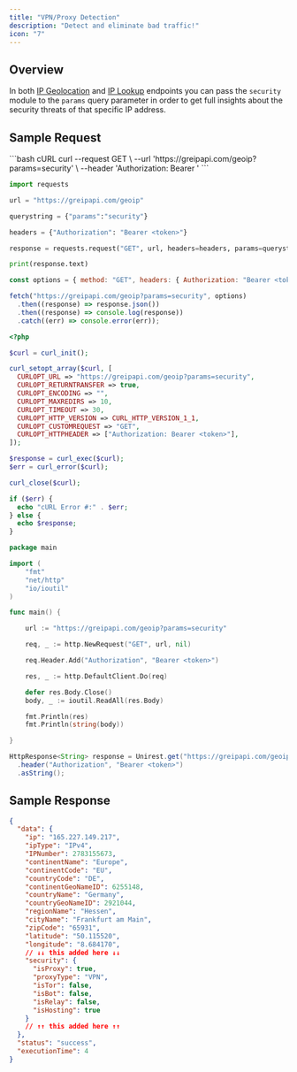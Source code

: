 ```yaml
---
title: "VPN/Proxy Detection"
description: "Detect and eliminate bad traffic!"
icon: "7"
---
```


## Overview

In both [IP Geolocation](/api-reference/endpoint/data-lookup/geoip) and [IP Lookup](/api-reference/endpoint/data-lookup/ip) endpoints you can pass the `security` module to the `params` query parameter in order to get full insights about the security threats of that specific IP address.

## Sample Request

<CodeGroup>
```bash cURL
curl --request GET \
  --url 'https://greipapi.com/geoip?params=security' \
  --header 'Authorization: Bearer <token>'
```

```python Python
import requests

url = "https://greipapi.com/geoip"

querystring = {"params":"security"}

headers = {"Authorization": "Bearer <token>"}

response = requests.request("GET", url, headers=headers, params=querystring)

print(response.text)
```

```javascript Javascript
const options = { method: "GET", headers: { Authorization: "Bearer <token>" } };

fetch("https://greipapi.com/geoip?params=security", options)
  .then((response) => response.json())
  .then((response) => console.log(response))
  .catch((err) => console.error(err));
```

```php PHP
<?php

$curl = curl_init();

curl_setopt_array($curl, [
  CURLOPT_URL => "https://greipapi.com/geoip?params=security",
  CURLOPT_RETURNTRANSFER => true,
  CURLOPT_ENCODING => "",
  CURLOPT_MAXREDIRS => 10,
  CURLOPT_TIMEOUT => 30,
  CURLOPT_HTTP_VERSION => CURL_HTTP_VERSION_1_1,
  CURLOPT_CUSTOMREQUEST => "GET",
  CURLOPT_HTTPHEADER => ["Authorization: Bearer <token>"],
]);

$response = curl_exec($curl);
$err = curl_error($curl);

curl_close($curl);

if ($err) {
  echo "cURL Error #:" . $err;
} else {
  echo $response;
}
```

```go Go
package main

import (
	"fmt"
	"net/http"
	"io/ioutil"
)

func main() {

	url := "https://greipapi.com/geoip?params=security"

	req, _ := http.NewRequest("GET", url, nil)

	req.Header.Add("Authorization", "Bearer <token>")

	res, _ := http.DefaultClient.Do(req)

	defer res.Body.Close()
	body, _ := ioutil.ReadAll(res.Body)

	fmt.Println(res)
	fmt.Println(string(body))

}
```

```java Java
HttpResponse<String> response = Unirest.get("https://greipapi.com/geoip?params=security")
  .header("Authorization", "Bearer <token>")
  .asString();
```

</CodeGroup>

## Sample Response

```json
{
  "data": {
    "ip": "165.227.149.217",
    "ipType": "IPv4",
    "IPNumber": 2783155673,
    "continentName": "Europe",
    "continentCode": "EU",
    "countryCode": "DE",
    "continentGeoNameID": 6255148,
    "countryName": "Germany",
    "countryGeoNameID": 2921044,
    "regionName": "Hessen",
    "cityName": "Frankfurt am Main",
    "zipCode": "65931",
    "latitude": "50.115520",
    "longitude": "8.684170",
    // ↓↓ this added here ↓↓
    "security": {
      "isProxy": true,
      "proxyType": "VPN",
      "isTor": false,
      "isBot": false,
      "isRelay": false,
      "isHosting": true
    }
    // ↑↑ this added here ↑↑
  },
  "status": "success",
  "executionTime": 4
}
```

